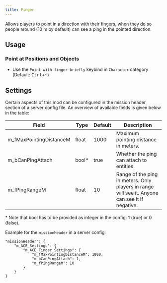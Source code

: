 ```yaml
---
title: Finger
---
```



<Integrated
  title="CEN - Tactical Ping"
  author="Kex"
/>

Allows players to point in a direction with their fingers, when they do so people around (10 m by default) can see a ping in the pointed direction.

## Usage

### Point at Positions and Objects

- Use the `Point with finger briefly` keybind in `Character` category (Default: <kbd>Ctrl</kbd>+<kbd>~</kbd>)

## Settings

Certain aspects of this mod can be configured in the mission header section of a server config file. An overview of available fields is given below in the table:

| Field                   | Type  | Default | Description                                                                                    |
| ----------------------- | ----- | ------- | ---------------------------------------------------------------------------------------------- |
| m_fMaxPointingDistanceM | float | 1000    | Maximum pointing distance in meters.                                                           |
| m_bCanPingAttach        | bool* | true    | Whether the ping can attach to entities.                                                       |
| m_fPingRangeM           | float | 10      | Range of the ping in meters. Only players in range will see it. Anyone can see it if negative. |

\* Note that bool has to be provided as integer in the config: 1 (true) or 0 (false).

Example for the `missionHeader` in a server config:
```
"missionHeader": {
    "m_ACE_Settings": {
        "m_ACE_Finger_Settings": {
            "m_fMaxPointingDistanceM": 1000,
            "m_bCanPingAttach": 1,
            "m_fPingRangeM": 10
        }
    }
}
```
